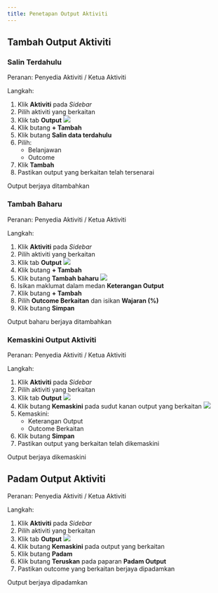```yaml
---
title: Penetapan Output Aktiviti
---
```


## Tambah Output Aktiviti
### Salin Terdahulu
Peranan: Penyedia Aktiviti / Ketua Aktiviti

Langkah:
1. Klik **Aktiviti** pada *Sidebar*
2. Pilih aktiviti yang berkaitan
3. Klik tab **Output**
![](./images/output.png)
4. Klik butang **+ Tambah**
5. Klik butang **Salin data terdahulu**
6. Pilih:
    * Belanjawan 
    * Outcome
7. Klik **Tambah**
8. Pastikan output yang berkaitan telah tersenarai

<Callout title="Outcome">
Output berjaya ditambahkan
</Callout>

### Tambah Baharu
Peranan: Penyedia Aktiviti / Ketua Aktiviti

Langkah:
1. Klik **Aktiviti** pada *Sidebar*
2. Pilih aktiviti yang berkaitan
3. Klik tab **Output**
![](./images/output.png)
4. Klik butang **+ Tambah**
5. Klik butang **Tambah baharu**
![](./images/output-hubungkait.png)
6. Isikan maklumat dalam medan **Keterangan Output**
7. Klik butang **+ Tambah**
8. Pilih **Outcome Berkaitan** dan isikan **Wajaran (%)**
9. Klik butang **Simpan**

<Callout title="Outcome">
Output baharu berjaya ditambahkan
</Callout>

### Kemaskini Output Aktiviti
Peranan: Penyedia Aktiviti / Ketua Aktiviti

Langkah:
1. Klik **Aktiviti** pada *Sidebar*
2. Pilih aktiviti yang berkaitan
3. Klik tab **Output**
![](./images/output.png)
4. Klik butang **Kemaskini** pada sudut kanan output yang berkaitan
![](./images/output-hubungkait.png)
5. Kemaskini:
    * Keterangan Output
    * Outcome Berkaitan
6. Klik butang **Simpan**
7. Pastikan output yang berkaitan telah dikemaskini

<Callout title="Outcome">
Output berjaya dikemaskini
</Callout>

## Padam Output Aktiviti
Peranan: Penyedia Aktiviti / Ketua Aktiviti

Langkah:
1. Klik **Aktiviti** pada *Sidebar*
2. Pilih aktiviti yang berkaitan
3. Klik tab **Output**
![](./images/output.png)
4. Klik butang **Kemaskini** pada output yang berkaitan
5. Klik butang **Padam**
6. Klik butang **Teruskan** pada paparan **Padam Output**
7. Pastikan outcome yang berkaitan berjaya dipadamkan

<Callout title="Outcome">
Output berjaya dipadamkan
</Callout>